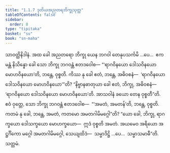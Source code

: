 ```yaml
---
title: "1.1.7 ဒုတိယအညတရဘိက္ခုသုတ္တ"
tableOfContents: false
sidebar:
  order: 8
type: "tipitaka"
basket: "su"
book: "sn-maha"
---
```



<DynamicBreadcrumb />

<Division number="7" book="sn-maha">

<Paragraph number="36" book="sn-maha">
သာဝတ္ထိနိဒါနံ. အထ ခေါ အညတရော ဘိက္ခု ယေန ဘဂဝါ တေနုပသင်္ကမိ …ပေ…  ဧကမန္တံ နိသိန္နော ခေါ သော ဘိက္ခု ဘဂဝန္တံ ဧတဒဝေါစ—
</Paragraph>

<Paragraph number="37" book="sn-maha">
“‘ရာဂဝိနယော ဒေါသဝိနယော မောဟဝိနယော’တိ, ဘန္တေ, ဝုစ္စတိ. ကိဿ နု ခေါ ဧတံ, ဘန္တေ, အဓိဝစနံ—  ‘ရာဂဝိနယော ဒေါသဝိနယော မောဟဝိနယော’”တိ? “နိဗ္ဗာနဓာတုယာ ခေါ ဧတံ, ဘိက္ခု, အဓိဝစနံ—  ‘ရာဂဝိနယော ဒေါသဝိနယော မောဟဝိနယော’တိ. အာသဝါနံ ခယော တေန ဝုစ္စတီ”တိ.
</Paragraph>

<Paragraph number="38" book="sn-maha">
ဧဝံ ဝုတ္တေ, သော ဘိက္ခု ဘဂဝန္တံ ဧတဒဝေါစ—  “‘အမတံ, အမတန်’တိ, ဘန္တေ, ဝုစ္စတိ. ကတမံ နု ခေါ, ဘန္တေ, အမတံ, ကတမော အမတဂါမိမဂ္ဂေါ”တိ? “ယော ခေါ, ဘိက္ခု, ရာဂက္ခယော ဒေါသက္ခယော မောဟက္ခယော—  ဣဒံ ဝုစ္စတိ အမတံ. အယမေဝ အရိယော အဋ္ဌင်္ဂိကော မဂ္ဂေါ အမတဂါမိမဂ္ဂေါ, သေယျထိဒံ—  သမ္မာဒိဋ္ဌိ …ပေ…  သမ္မာသမာဓီ”တိ.

</Paragraph>
</Division>

<Paragraph number="39" type="center" book="sn-maha">
သတ္တမံ.
</Paragraph>